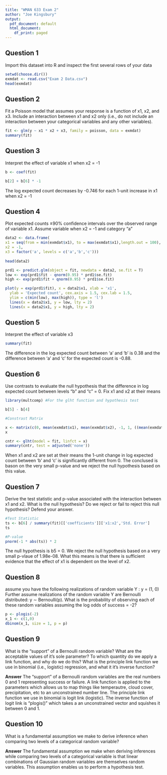 ---
title: "WMAN 633 Exam 2"
author: "Joe Kingsbury"
output:
  pdf_document: default
  html_document:
    df_print: paged
---

## **Question 1**
Import this dataset into R and inspect the first several rows of your data

```{r}
setwd(choose.dir())
exmdat <- read.csv("Exam 2 Data.csv")
head(exmdat)
```

## **Question 2**
Fit a Poisson model that assumes your response is a function of x1, x2, and x3. Include an interaction between x1 and x2 only (i.e., do not include an interaction between your categorical variables and any other variables).

```{r}
fit <- glm(y ~ x1 * x2 + x3, family = poisson, data = exmdat)
summary(fit)
```

## **Question 3**
Interpret the effect of variable x1 when x2 = -1

```{r}
b <- coef(fit)

b[2] + b[6] * -1
```
The log expected count decreases by -0.746 for each 1-unit increase in x1 when x2 = -1

## **Question 4**
Plot expected counts ±90% confidence intervals over the observed range of variable x1. Assume variable when x2 = -1 and category "a"

```{r}
data2 <- data.frame(
x1 = seq(from = min(exmdat$x1), to = max(exmdat$x1),length.out = 100),
x2 = -1,
x3 = factor('a', levels = c('a','b','c')))
        
head(data2)

prd1 <- predict.glm(object = fit, newdata = data2, se.fit = T)
low <- exp(prd1$fit - qnorm(0.95) * prd1$se.fit)
high <- exp(prd1$fit + qnorm(0.95) * prd1$se.fit)

plot(y = exp(prd1$fit), x = data2$x1, xlab = 'x1',
  ylab = 'Expected count', cex.axis = 1.5, cex.lab = 1.5,
  ylim = c(min(low), max(high)), type = 'l')
  lines(x = data2$x1, y = low, lty = 2)
  lines(x = data2$x1, y = high, lty = 2)
```

## **Question 5**
Interpret the effect of variable x3

```{r}
summary(fit)
```
The difference in the log expected count between 'a' and 'b' is 0.38 and the difference between 'a' and 'c' for the expected count is -0.88.

## **Question 6**
Use contrasts to evaluate the null hypothesis that the difference in log expected count between levels "b" and "c" = 0. Fix x1 and x2 at their means

```{r}
library(multcomp) #For the glht function and hypothesis test

b[5] - b[4]

#Constrast Matrix

x <- matrix(c(0, mean(exmdat$x1), mean(exmdat$x2), -1, 1, ((mean(exmdat$x1) * mean(exmdat$x2)) )), nrow = 1)
x

cntr <- glht(model = fit, linfct = x)
summary(cntr, test = adjusted('none'))
```
When x1 and x2 are set at their means the 1-unit change in log expected count between 'b' and 'c' is significantly different from 0. The conclused is bason on the very small p-value and we reject the null hypothesis based on this value.

## **Question 7**
Derive the test statistic and p-value associated with the interaction between x1 and x2. What is the null hypothesis? Do we reject or fail to reject this null hypothesis? Defend your answer.

```{r}
#Test Statistic
ts <- b[6] / summary(fit)[['coefficients']]['x1:x2','Std. Error']
ts

#P-value
pnorm(-1 * abs(ts)) * 2
```
The null hypothesis is b5 = 0. We reject the null hypothesis based on a very small p-vlaue of 1.98e-08. What this means is that there is sufficient evidence that the effect of x1 is dependent on the level of x2.

## **Question 8**
assume you have the following realizations of random variable Y : y = (1, 0)
Further assume realizations of the random variable Y are Bernoulli distributed: y ∼ Bernoulli(p).
What is the probability of observing each of these random variables assuming the log odds of success = -2?

```{r}
p <- plogis(-2)
x_1 <- c(1,0)
dbinom(x_1, size = 1, p = p)
```

## **Question 9**
What is the "support" of a Bernoulli random variable? What are the acceptable values of it’s sole parameter? To which quantity do we apply a link function, and why do we do this? What is the principle link function we use in binomial (i.e., logistic) regression, and what it it’s inverse function?

**Answer** The "support" of a Bernoulli random variables are the real numbers 0 and 1 representing success or failure. A link function is applied to the parameters which allows us to map things like temperautre, cloud cover, precipitation, etc to an unconstrained number line. The principle link function we use in binomial is logit link (logistic). The inverse function of logit link is "plogis()" which takes a an unconstrained vector and squishes it between 0 and 1.

## **Question 10**
What is a fundamental assumption we make to derive inference when comparing two levels of a
categorical random variable?

**Answer** The fundamental assumption we make when deriving inferences while comparing two levels of a categorical variable is that linear combinations of Gaussian random variables are themselves random variables. This assumption enables us to perform a hypothesis test.
